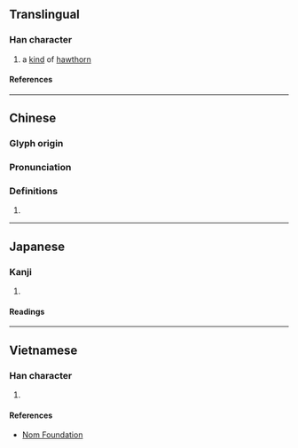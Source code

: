 {{character info/new}}
==Translingual==

===Han character===
{{Han char|rn=75|rad=木|as=11|sn=15|four=41917|canj=DYPM|ids=⿰木虘}}

# a [[kind]] of [[hawthorn]]

====References====
{{Han ref|kx=0550.190|dkj=15449|dj=0938.110|hdz=21278.110|uh=6A1D}}

----

==Chinese==
{{zh-forms}}

===Glyph origin===
{{Han etym}}

===Pronunciation===
{{zh-pron
|m=zhā
|c=zaa1
|mc=y
|oc=y
|ma=
|cat=n
}}

===Definitions===
{{zh-hanzi}}

# {{rfdef|zh}}

----

==Japanese==

===Kanji===
{{ja-kanji|grade=|rs=木11}}

# {{rfdef|ja|sort=木11}}

====Readings====
{{ja-readings
|on=さ, しゃ
|kun=こぼけ
}}

----

==Vietnamese==

===Han character===
{{vi-readings|rs=木11|reading=tra}}

# {{rfdef|vi|sort=木11}}

====References====
* [http://nomfoundation.org/common/nom_details.php?codepoint=6a1d Nom Foundation]